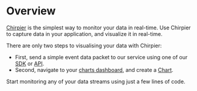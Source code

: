 # Overview

[Chirpier](https://www.chirpier.co) is the simplest way to monitor your data in real-time. Use Chirpier to capture data in your application, and visualize it in real-time.

There are only two steps to visualising your data with Chirpier:
- First, send a simple event data packet to our service using one of our [SDK](/docs/emit/sdk) or [API](/docs/emit/api).
- Second, navigate to your [charts dashboard](https://www.chirpier.co/teams/charts), and create a [Chart](/docs/charts/charts). 

Start monitoring any of your data streams using just a few lines of code.
